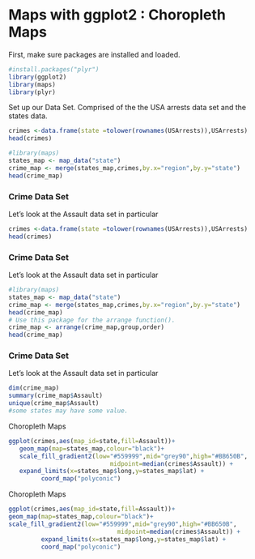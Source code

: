 Maps with ggplot2 : Choropleth Maps
========================================================

First, make sure packages are installed and loaded.

```r
#install.packages("plyr")
library(ggplot2)
library(maps)
library(plyr)
```

Set up our Data Set. Comprised of the the USA arrests data set and the states data.


```r
crimes <-data.frame(state =tolower(rownames(USArrests)),USArrests)
head(crimes)
```



```r
#library(maps)
states_map <- map_data("state")
crime_map <- merge(states_map,crimes,by.x="region",by.y="state")
head(crime_map)

```

### Crime Data Set
Let's look at the Assault data set in particular

```r
crimes <-data.frame(state =tolower(rownames(USArrests)),USArrests)
head(crimes)
```

### Crime Data Set
Let's look at the Assault data set in particular

```r

#library(maps)
states_map <- map_data("state")
crime_map <- merge(states_map,crimes,by.x="region",by.y="state")
head(crime_map)
# Use this package for the arrange function().
crime_map <- arrange(crime_map,group,order)
head(crime_map)
```

### Crime Data Set
Let's look at the Assault data set in particular

```r
dim(crime_map)
summary(crime_map$Assault)
unique(crime_map$Assault)
#some states may have some value.
```





Choropleth Maps

```r
ggplot(crimes,aes(map_id=state,fill=Assault))+
   geom_map(map=states_map,colour="black")+ 
   scale_fill_gradient2(low="#559999",mid="grey90",high="#BB650B",
                            midpoint=median(crimes$Assault)) +
   expand_limits(x=states_map$long,y=states_map$lat) +
         coord_map("polyconic")
```

Choropleth Maps

```r
ggplot(crimes,aes(map_id=state,fill=Assault))+
geom_map(map=states_map,colour="black")+ 
scale_fill_gradient2(low="#559999",mid="grey90",high="#BB650B",
                              midpoint=median(crimes$Assault)) +
         expand_limits(x=states_map$long,y=states_map$lat) +
         coord_map("polyconic")
       

```